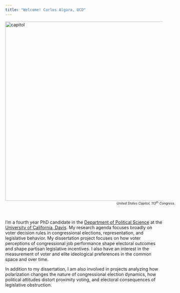 ```yaml
---
title: "Welcome! Carlos Algara, UCD"
---
```


<script>
  (function(i,s,o,g,r,a,m){i['GoogleAnalyticsObject']=r;i[r]=i[r]||function(){
  (i[r].q=i[r].q||[]).push(arguments)},i[r].l=1*new Date();a=s.createElement(o),
  m=s.getElementsByTagName(o)[0];a.async=1;a.src=g;m.parentNode.insertBefore(a,m)
  })(window,document,'script','https://www.google-analytics.com/analytics.js','ga');

  ga('create', 'UA-85450191-1', 'auto');
  ga('send', 'pageview');
</script>
<img src="/Users/carlosalgara/Dropbox/Github_Website/calgara.github.io/figures/IMG_0062.jpg" alt="capitol" style="width:575px;" align = "top"/> 
<div style='width: 900px; text-align: center; font-size: 75%;'>*United States Capitol, 113^th^ Congress.*</div>
<br/>


I'm a fourth year PhD candidate in the [Department of Political Science](http://ps.ucdavis.edu/) at the [University of California, Davis](http://ucdavis.edu/). My research agenda focuses broadly on voter decision rules in congressional elections, representation, and legislative behavior. My dissertation project focuses on how voter perceptions of congressional job performance shape electoral outcomes and shape partisan legislative incentives. I also have an interest in the measurement of voter and elite ideological preferences in the common space and over time.  
  
In addition to my dissertation, I am also involved in projects analyzing how polarization changes the nature of congressional election dynamics, how political attitudes distort proximity voting, and electoral consequences of legislative obstruction.